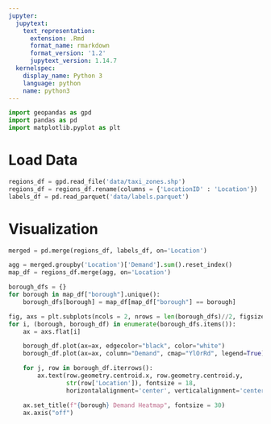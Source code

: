 ```yaml
---
jupyter:
  jupytext:
    text_representation:
      extension: .Rmd
      format_name: rmarkdown
      format_version: '1.2'
      jupytext_version: 1.14.7
  kernelspec:
    display_name: Python 3
    language: python
    name: python3
---
```


```python
import geopandas as gpd
import pandas as pd
import matplotlib.pyplot as plt
```

# Load Data

```python
regions_df = gpd.read_file('data/taxi_zones.shp')
regions_df = regions_df.rename(columns = {'LocationID' : 'Location'})
labels_df = pd.read_parquet('data/labels.parquet')
```

# Visualization

```python



merged = pd.merge(regions_df, labels_df, on='Location')

agg = merged.groupby('Location')['Demand'].sum().reset_index()
map_df = regions_df.merge(agg, on='Location')

borough_dfs = {}
for borough in map_df["borough"].unique():
    borough_dfs[borough] = map_df[map_df["borough"] == borough]

fig, axs = plt.subplots(ncols = 2, nrows = len(borough_dfs)//2, figsize=(50, 75))
for i, (borough, borough_df) in enumerate(borough_dfs.items()):
    ax = axs.flat[i]

    borough_df.plot(ax=ax, edgecolor="black", color="white")
    borough_df.plot(ax=ax, column="Demand", cmap="YlOrRd", legend=True)

    for j, row in borough_df.iterrows():
        ax.text(row.geometry.centroid.x, row.geometry.centroid.y, 
                str(row['Location']), fontsize = 18,
                horizontalalignment='center', verticalalignment='center')

    ax.set_title(f"{borough} Demand Heatmap", fontsize = 30)
    ax.axis("off")
```
